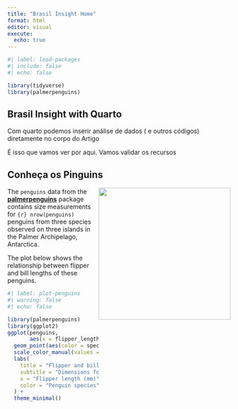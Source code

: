 ```yaml
---
title: "Brasil Insight Home"
format: html
editor: visual
execute: 
  echo: true
---
```


```r
#| label: load-packages
#| include: false
#| echo: false 

library(tidyverse)
library(palmerpenguins)

```

## Brasil Insight with Quarto

Com quarto podemos inserir análise de dados ( e outros códigos) diretamente no corpo do Artigo

É isso que vamos ver por aqui. Vamos validar os recursos

## Conheça os Pinguins

![](https://raw.githubusercontent.com/quarto-dev/quarto-web/main/docs/get-started/hello/rstudio/lter_penguins.png){fig-alt="Illustration of three species of Palmer Archipelago penguins: Chinstrap, Gentoo, and Adelie. Artwork by @allison_horst." style="float:right;" width="298"}

The `penguins` data from the [**palmerpenguins**](https://allisonhorst.github.io/palmerpenguins "palmerpenguins R package") package contains size measurements for `{r} nrow(penguins)` penguins from three species observed on three islands in the Palmer Archipelago, Antarctica.

The plot below shows the relationship between flipper and bill lengths of these penguins.

```r
#| label: plot-penguins
#| warning: false
#| echo: false 

library(palmerpenguins)
library(ggplot2)
ggplot(penguins, 
       aes(x = flipper_length_mm, y = bill_length_mm)) +
  geom_point(aes(color = species, shape = species)) +
  scale_color_manual(values = c("darkorange","purple","cyan4")) +
  labs(
    title = "Flipper and bill length",
    subtitle = "Dimensions for penguins at Palmer Station LTER",
    x = "Flipper length (mm)", y = "Bill length (mm)",
    color = "Penguin species", shape = "Penguin species"
  ) +
  theme_minimal()
```